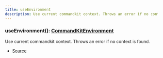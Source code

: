 ```yaml
---
title: useEnvironment
description: Use current commandkit context. Throws an error if no context is found.
---
```



### useEnvironment(): [CommandKitEnvironment](/next/api-reference/classes/CommandKitEnvironment)

Use current commandkit context. Throws an error if no context is found.



- [Source](https://github.com/underctrl-io/commandkit/blob/f8cc07d11d2ae5ed7f529adff1649936223e27b2/packages/commandkit/src/context/async-context.ts#L111)